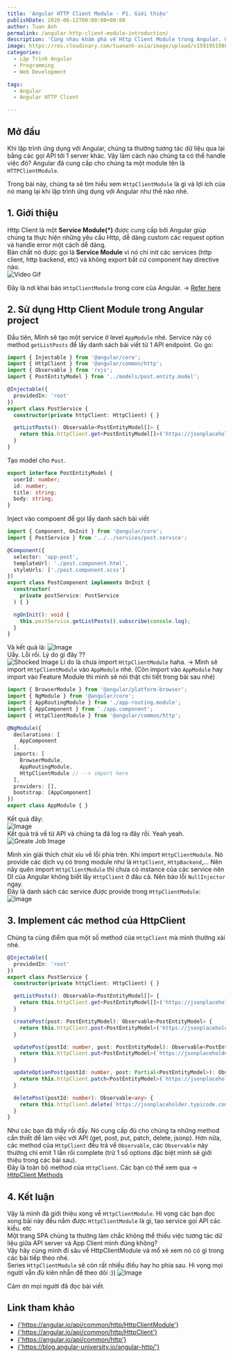```yaml
---
title: 'Angular HTTP Client Module - P1. Giới thiệu'
publishDate: 2020-06-12T00:00:00+00:00
author: Tuan Anh
permalink: /angular-http-client-module-introduction/
description: 'Cùng nhau khám phá về Http Client Module trong Angular. Giới thiệu về HTTP Client Module'
image: https://res.cloudinary.com/tuananh-asia/image/upload/v1591951988/HTTP%20CLIENT%20MODULE/angular-http-client_t5qody.png
categories:
  - Lập Trình Angular
  - Programming
  - Web Development

tags:
  - Angular
  - Angular HTTP Client

---
```


## Mở đầu

Khi lập trình ứng dụng với Angular, chúng ta thường tương tác dữ liệu qua lại bằng các gọi API tới 1 server khác. Vậy làm cách nào chúng ta có thể handle việc đó? Angular đã cung cấp cho chúng ta một module tên là `HTTPClientModule`.  

Trong bài này, chúng ta sẽ tìm hiểu xem `HttpClientModule` là gì và lợi ích của nó mang lại khi lập trình ứng dụng với Angular như thế nào nhé.  


## 1. Giới thiệu
Http Client là một <strong>Service Module(*)</strong> được cung cấp bởi Angular giúp chúng ta thực hiện những yêu cầu Http, dễ dàng custom các request option và handle error một cách dễ dàng.  
Bản chất nó được gọi là <strong>Service Module</strong> vì nó chỉ init các services (http client, http backend, etc) và không export bất cứ component hay directive nào.  
<img class="img-responsive" src="//res.cloudinary.com/tuananh-asia/image/upload/v1591952900/HTTP%20CLIENT%20MODULE/http-client-module-core_rbhuy6.png" alt="Video Gif"/>  
  
Đây là nơi khai báo `HttpClientModule` trong core của Angular.  -> <a href="//github.com/angular/angular/blob/fe0782afa9d23b328315b07a65f79f5a4f23074e/packages/common/http/src/module.ts#L166" target="_blank" rel="noopener noreferrer">Refer here</a>  

## 2. Sử dụng Http Client Module trong Angular project

Đầu tiên, Mình sẽ tạo một service ở level `AppModule` nhé. Service này có method `getListPosts` để lấy danh sách bài viết từ 1 API endpoint.
Go go:

```typescript
import { Injectable } from '@angular/core';
import { HttpClient } from '@angular/common/http';
import { Observable } from 'rxjs';
import { PostEntityModel } from '../models/post.entity.model';

@Injectable({
  providedIn: 'root'
})
export class PostService {
  constructor(private httpClient: HttpClient) { }

  getListPosts(): Observable<PostEntityModel[]> {
    return this.httpClient.get<PostEntityModel[]>('https://jsonplaceholder.typicode.com/posts');
  }
}
```  
  
Tạo model cho `Post`.
```typescript
export interface PostEntityModel {
  userId: number;
  id: number;
  title: string;
  body: string;
}
```  

Inject vào compoent để gọi lấy danh sách bài viết  
```typescript
import { Component, OnInit } from '@angular/core';
import { PostService } from '../../services/post.service';

@Component({
  selector: 'app-post',
  templateUrl: './post.component.html',
  styleUrls: ['./post.component.scss']
})
export class PostComponent implements OnInit {
  constructor(
    private postService: PostService
  ) { }

  ngOnInit(): void {
    this.postService.getListPosts().subscribe(console.log);
  }
}
```  
Và kết quả là: 
<img class="img-responsive" alt="Image" src="https://res.cloudinary.com/tuananh-asia/image/upload/v1592072438/HTTP%20CLIENT%20MODULE/no-import-http-client-module_zzorzz.png" />  
Uầy. Lỗi rồi. Lý do gì đây ??  
<img class="img-responsive" alt="Shocked Image" src="https://res.cloudinary.com/tuananh-asia/image/upload/v1592045179/GIFS/shocked_l5ezs0.gif" />
Lí do là chưa import `HttpClientModule` haha. -> Mình sẽ import `HttpClientModule` vào `AppModule` nhé. (Còn import vào `AppModule` hay import vào Feature Module thì mình sẽ nói thật chi tiết trong bài sau nhé)
  
```typescript
import { BrowserModule } from '@angular/platform-browser';
import { NgModule } from '@angular/core';
import { AppRoutingModule } from './app-routing.module';
import { AppComponent } from './app.component';
import { HttpClientModule } from '@angular/common/http';

@NgModule({
  declarations: [
    AppComponent
  ],
  imports: [
    BrowserModule,
    AppRoutingModule,
    HttpClientModule // --> import here
  ],
  providers: [],
  bootstrap: [AppComponent]
})
export class AppModule { }
``` 

Kết quả đây:  
<img class="img-responsive" alt="Image" src="https://res.cloudinary.com/tuananh-asia/image/upload/v1592041530/HTTP%20CLIENT%20MODULE/result-after-import-http-client-module_bvektu.png" />  
Kết quả trả về từ API và chúng ta đã log ra đây rồi. Yeah yeah.  
<img class="img-responsive" alt="Greate Job Image" src="https://res.cloudinary.com/tuananh-asia/image/upload/v1592045443/GIFS/greate-job_pd94hi.gif" />  
  
Mình xin giải thích chút xíu về lỗi phía trên. Khi import `HttpClientModule`. Nó provide các dịch vụ có trong module như là `HttpClient`, `HttpBackend`,... Nên nãy quên import `HttpClientModule` thì chưa có instance của các service nên DI của Angular không biết lấy `HttpClient` ở đâu cả. Nên báo lỗi `NullInjector` ngay.   
Đây là danh sách các service được provide trong `HttpClientModule`:  
<img class="img-responsive" alt="Image" src="https://res.cloudinary.com/tuananh-asia/image/upload/v1592042305/HTTP%20CLIENT%20MODULE/providers-of-http-client-module_wetzpm.png" />
  
## 3. Implement các method của HttpClient
  
Chúng ta cùng điểm qua một số method của `HttpClient` mà mình thường xài nhé.  
```typescript
@Injectable({
  providedIn: 'root'
})
export class PostService {
  constructor(private httpClient: HttpClient) { }

  getListPosts(): Observable<PostEntityModel[]> {
    return this.httpClient.get<PostEntityModel[]>('https://jsonplaceholder.typicode.com/posts');
  }

  createPost(post: PostEntityModel): Observable<PostEntityModel> {
    return this.httpClient.post<PostEntityModel>('https://jsonplaceholder.typicode.com/posts', post);
  }

  updatePost(postId: number, post: PostEntityModel): Observable<PostEntityModel> {
    return this.httpClient.put<PostEntityModel>(`https://jsonplaceholder.typicode.com/posts/${ postId }`, post);
  }

  updateOptionPost(postId: number, post: Partial<PostEntityModel>): Observable<PostEntityModel> {
    return this.httpClient.patch<PostEntityModel>(`https://jsonplaceholder.typicode.com/posts/${ postId }`, post);
  }

  deletePost(postId: number): Observable<any> {
    return this.httpClient.delete(`https://jsonplaceholder.typicode.com/posts/${ postId }`);
  }
}
```  
Như các bạn đã thấy rồi đấy. Nó cung cấp đủ cho chúng ta những method cần thiết để làm việc với API (get, post, put, patch, delete, jsonp). Hơn nữa, các method của `HttpClient` đều trả về `Observable`, các `Observable` này thường chỉ emit 1 lần rồi complete (trừ 1 số options đặc biệt mình sẽ giới thiệu trong các bài sau).  
Đây là toàn bộ method của `HttpClient`. Các bạn có thể xem qua -> <a href="https://angular.io/api/common/http/HttpClient#methods" target="_blank" rel="noopener noreferrer">HttpClient Methods</a>  
  
## 4. Kết luận

Vậy là mình đã giới thiệu xong về `HttpClientModule`. Hi vọng các bạn đọc xong bài này đều nắm được `HttpClientModule` là gì, tạo service gọi API các kiểu. etc  
Một trang SPA chúng ta thường làm chắc không thể thiếu việc tương tác dữ liệu giữa API server và App Client mình đúng không?  
Vậy hãy cùng mình đi sâu về HttpClientModule và mổ xẻ xem nó có gì trong các bài tiếp theo nhé.  
Series `HttpClientModule` sẽ còn rất nhiều điều hay ho phía sau. Hi vọng mọi người vẫn đủ kiên nhẫn để theo dõi :))
<img class="img-responsive" alt="Image" src="https://res.cloudinary.com/tuananh-asia/image/upload/v1592044698/GIFS/tenor_x41afb.gif" />

Cảm ơn mọi người đã đọc bài viết.

## Link tham khảo
- <a href="https://angular.io/api/common/http/HttpClientModule" target="_blank" rel="noopener noreferrer">{'https://angular.io/api/common/http/HttpClientModule'}</a>
- <a href="https://angular.io/api/common/http/HttpClient" target="_blank" rel="noopener noreferrer">{'https://angular.io/api/common/http/HttpClient'}</a>
- <a href="https://angular.io/api/common/http" target="_blank" rel="noopener noreferrer">{'https://angular.io/api/common/http'}</a>
- <a href="https://blog.angular-university.io/angular-http/" target="_blank" rel="noopener noreferrer">{'https://blog.angular-university.io/angular-http/'}</a>
